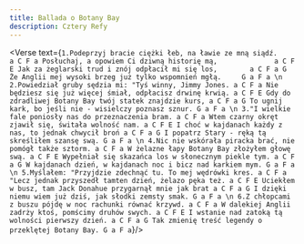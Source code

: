 ```yaml
---
title: Ballada o Botany Bay
description: Cztery Refy
---
```



<Verse text={`
1.Podeprzyj bracie ciężki łeb, na ławie ze mną siądź.      a C F a
  Posłuchaj, a opowiem Ci dziwną historię mą,              a C F E
  Jak za żeglarski trud i znój odpłacił mi się los,        a C F a G
  Że Anglii mej wysoki brzeg już tylko wspomnień mgłą.     G a F a
\n
2.Powiedział gruby sędzia mi: "Tyś winny, Jimmy Jones. a C F a
  Nie będziesz się już więcej śmiał, odpłacisz drwinę krwią. a C F E
  Gdy do zdradliwej Botany Bay twój statek znajdzie kurs, a C F a G
  To ugnij kark, bo jeśli nie - wisielczy poznasz sznur. G a F a
\n
3."I wielkie fale poniosły nas do przeznaczenia bram. a C F a
  Wtem czarny okręt zjawił się, świtała wolność nam. a C F E
  I choć w kajdanach każdy z nas, to jednak chwycił broń a C F a G
  I popatrz Stary - ręką tą skreśliłem szansę swą. G a F a
\n
4.Nic nie wskórała piracka brać, nie pomógł także sztorm. a C F a
  W żelazne łapy Botany Bay złożyłem głowę swą. a C F E
  Wypełniał się skazańca los w słonecznym piekle tym. a C F a G
  W kajdanach dzień, w kajdanach noc i bicz nad karkiem mym. G a F a
\n
5.Myślałem: "Przyjdzie zdechnąć tu. To mej wędrówki kres. a C F a
  "Lecz jednak przyszedł tamten dzień, żelazo pęka też. a C F E
  Uciekłem w busz, tam Jack Donahue przygarnął mnie jak brat a C F a G
  I dzięki niemu wiem już dziś, jak słodki zemsty smak. G a F a
\n
6.Z chłopcami z buszu pójdę w noc rachunki równać krzywd. a C F a
  W dalekiej Anglii zadrży ktoś, pomścimy druhów swych. a C F E
  I wstanie nad zatoką tą wolności pierwszy dzień. a C F a G
  Tak zmienię treść legendy o przeklętej Botany Bay. G a F a
`}/>

